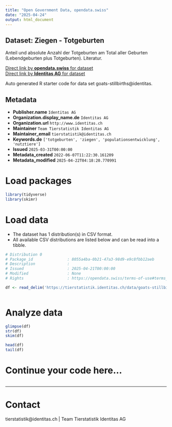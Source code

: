 ```yaml
---
title: "Open Government Data, opendata.swiss"
date: "2025-04-24"
output: html_document
---
```


## Dataset: Ziegen - Totgeburten

Anteil und absolute Anzahl der Totgeburten am Total aller Geburten (Lebendgeburten plus Totgeburten). Literatur.

[Direct link by **opendata.swiss** for dataset](https://opendata.swiss/de/dataset/ziegen-totgeburten)<br>
[Direct link by **Identitas AG** for dataset](https://tierstatistik.identitas.ch/)

Auto generated R starter code for data set goats-stillbirths@identitas.

## Metadata

- **Publisher.name** `Identitas AG`
- **Organization.display_name.de** `Identitas AG`
- **Organization.url** `http://www.identitas.ch`
- **Maintainer** `Team Tierstatistik Identitas AG`
- **Maintainer_email** `tierstatistik@identitas.ch`
- **Keywords.de** `['totgeburten', 'ziegen', 'populationsentwicklung', 'nutztiere']`
- **Issued** `2025-03-31T00:00:00`
- **Metadata_created** `2022-06-07T11:22:30.161209`
- **Metadata_modified** `2025-04-22T04:18:20.770991`


# Load packages

```r

library(tidyverse)
library(skimr)

```

# Load data

-   The dataset has 1 distribution(s) in CSV format.
-   All available CSV distributions are listed below and can be read into a tibble.

```r

# Distribution 0
# Package_id               : 8055a4ba-0b21-47a3-98d9-e9c8fbb12aeb
# Description              : 
# Issued                   : 2025-04-21T00:00:00
# Modified                 : None
# Rights                   : https://opendata.swiss/terms-of-use#terms_by

df <- read_delim('https://tierstatistik.identitas.ch/data/goats-stillbirths.csv')



```

# Analyze data

```r

glimpse(df)
str(df)
skim(df)

head(df)
tail(df)

```

# Continue your code here...

```r

```

------------------------------------------------------------------------

# Contact

tierstatistik@identitas.ch | Team Tierstatistik Identitas AG
